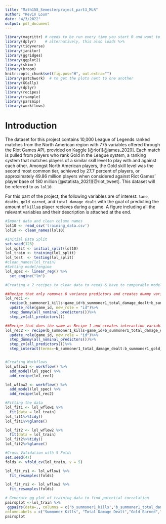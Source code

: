 ```yaml
---
title: "Math158_Semesterproject_part3_MLR"
author: "Kevin Loun"
date: "4/3/2022"
output: pdf_document
---
```


```r
library(magrittr) # needs to be run every time you start R and want to use %>%
library(dplyr)    # alternatively, this also loads %>%
library(tidyverse)
library(janitor)
library(ggridges)
library(ggplot2)
library(skimr)
library(broom)
knitr::opts_chunk$set(fig.pos="H", out.extra="")
library(patchwork)  # to get the plots next to one another
library(GGally)
library(dplyr)
library(recipes)
library(rsample)
library(parsnip)
library(workflows)

```

# Introduction
The dataset for this project contains 10,000 League of Legends ranked matches from the North American region with 775 variables offered through the Riot Games API, provided on Kaggle [@riot][@james_2020]. Each match is pulled from players who rank Gold in the League system, a ranking system that matches players of a similar skill level to play with and against each other. Amongst North American players, the Gold skill level was the second most common tier, achieved by 27.7 percent of players, or approximately 49.86 million players when considered against Riot Games' player base of 180 million [@statista_2021][@riot_tweet]. This dataset will be referred to as $\texttt{lol10}$.

For this part of the project, the following variables are of interest: `lane`, `deaths`, `gold earned`, and `total damage dealt` with the goal of predicting the amount of `kills`a player recieves during a game. A figure including all the relevant variables and their description is attached at the end.

```r
#Import data and clean column names
lol10 <- read_csv('training_data.csv')
lol10 <- clean_names(lol10)
```

```r
#Initial Data Split
set.seed(123)
lol_split <- initial_split(lol10)
lol_train <- training(lol_split)
lol_test  <- testing(lol_split)
#clean_names(lol_train)
#Setting model/engine
lol_spec <- linear_reg() %>%
  set_engine("lm")

#Creating a 2 recipes to clean data to needs & have to comparable models

##Recipe that only removes 0 variance predictors and creates dummy variables
lol_rec1 <- 
  recipe(b_summoner1_kills~game_id+b_summoner1_total_damage_dealt+b_summoner1_gold_earned+b_summoner1_deaths+b_summoner1_lane,data=lol_train)%>%
  update_role(game_id, new_role = "id")%>%
  step_dummy(all_nominal_predictors())%>%
  step_zv(all_predictors())

##Recipe that does the same as Recipe 1 and creates interaction variables between two variables that have a high correlation
lol_rec2 <- recipe(b_summoner1_kills~game_id+b_summoner1_total_damage_dealt+b_summoner1_gold_earned+b_summoner1_deaths+b_summoner1_lane,data=lol_train)%>%
  update_role(game_id, new_role = "id")%>%
  step_dummy(all_nominal_predictors())%>%
  step_zv(all_predictors())%>%
  step_interact(terms=~b_summoner1_total_damage_dealt:b_summoner1_gold_earned)


#Creating Workflows
lol_wflow1 <- workflow() %>%
  add_model(lol_spec) %>%
  add_recipe(lol_rec1)

lol_wflow2 <- workflow() %>%
  add_model(lol_spec) %>%
  add_recipe(lol_rec2)

#Fitting the data
lol_fit1 <- lol_wflow1 %>%
  fit(data = lol_train)
lol_fit1%>%tidy()
lol_fit1%>%glance()

lol_fit2 <- lol_wflow2 %>%
  fit(data = lol_train)
lol_fit2%>%tidy()
lol_fit2%>%glance()

#Cross Validation with 5 Folds
set.seed(47)
folds <- vfold_cv(lol_train, v = 5)

lol_fit_rs1 <- lol_wflow1 %>%
  fit_resamples(folds)

lol_fit_rs2 <- lol_wflow2 %>%
  fit_resamples(folds)


```

```r
# Generate gg plot of training data to find potential correlation
pairsplot <-lol_train %>%
 ggpairs(data=., columns = c('b_summoner1_kills','b_summoner1_total_damage_dealt','b_summoner1_gold_earned','b_summoner1_deaths','b_summoner1_lane'),
columnLabels = c("Summoner Kills", "Total Damage Dealt","Gold Earned","Summoner Deaths","Summoner Lane"))
pairsplot
```